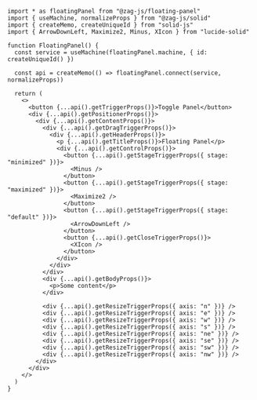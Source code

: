 ```tsx
import * as floatingPanel from "@zag-js/floating-panel"
import { useMachine, normalizeProps } from "@zag-js/solid"
import { createMemo, createUniqueId } from "solid-js"
import { ArrowDownLeft, Maximize2, Minus, XIcon } from "lucide-solid"

function FloatingPanel() {
  const service = useMachine(floatingPanel.machine, { id: createUniqueId() })

  const api = createMemo(() => floatingPanel.connect(service, normalizeProps))

  return (
    <>
      <button {...api().getTriggerProps()}>Toggle Panel</button>
      <div {...api().getPositionerProps()}>
        <div {...api().getContentProps()}>
          <div {...api().getDragTriggerProps()}>
            <div {...api().getHeaderProps()}>
              <p {...api().getTitleProps()}>Floating Panel</p>
              <div {...api().getControlProps()}>
                <button {...api().getStageTriggerProps({ stage: "minimized" })}>
                  <Minus />
                </button>
                <button {...api().getStageTriggerProps({ stage: "maximized" })}>
                  <Maximize2 />
                </button>
                <button {...api().getStageTriggerProps({ stage: "default" })}>
                  <ArrowDownLeft />
                </button>
                <button {...api().getCloseTriggerProps()}>
                  <XIcon />
                </button>
              </div>
            </div>
          </div>
          <div {...api().getBodyProps()}>
            <p>Some content</p>
          </div>

          <div {...api().getResizeTriggerProps({ axis: "n" })} />
          <div {...api().getResizeTriggerProps({ axis: "e" })} />
          <div {...api().getResizeTriggerProps({ axis: "w" })} />
          <div {...api().getResizeTriggerProps({ axis: "s" })} />
          <div {...api().getResizeTriggerProps({ axis: "ne" })} />
          <div {...api().getResizeTriggerProps({ axis: "se" })} />
          <div {...api().getResizeTriggerProps({ axis: "sw" })} />
          <div {...api().getResizeTriggerProps({ axis: "nw" })} />
        </div>
      </div>
    </>
  )
}
```
